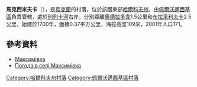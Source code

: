 {{coord|49|18|42|N|36|22|50|E|scale:100000_region:UA|display=title}}

'''馬克西米夫卡'''（{{lang-uk|Максимівка}}），是[[烏克蘭|烏克蘭]]的村落，位於該國東部[[哈爾科夫州|哈爾科夫州]]，由[[佩爾沃邁西基區|佩爾沃邁西基區]]負責管轄，處於[[別列卡河|別列卡河]]右岸，分別距離[[奧德拉多韋_(佩爾沃邁西基區)|奧德拉多韋]]1.5公里和[[布拉采利夫卡|布拉采利夫卡]]2.5公里，始建於1700年，面積0.37平方公里，海拔高度109米，2001年人口171。

==參考資料==
*[http://w1.c1.rada.gov.ua/pls/z7502/A005?rdat1=09.01.2009&rf7571=33874 Максимівка]{{dead link|date=2018年5月 |bot=InternetArchiveBot |fix-attempted=yes }}
* [http://weather.in.ua/ua/har'kovskaja/14427 Погода в селі Максимівка] {{Wayback|url=http://weather.in.ua/ua/har%27kovskaja/14427 |date=20201023090907 }}

{{DEFAULTSORT:Максимівка}}
[[Category:哈爾科夫州村落|Category:哈爾科夫州村落]]
[[Category:佩爾沃邁西基區村落|Category:佩爾沃邁西基區村落]]


{{Kharkiv-geo-stub}}